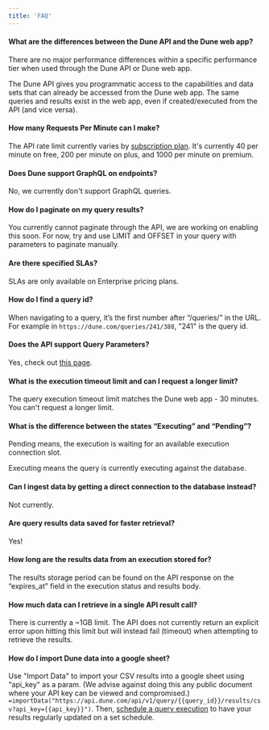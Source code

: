 ```yaml
---
title: 'FAQ'
---
```


#### What are the differences between the Dune API and the Dune web app?

There are no major performance differences within a specific performance tier when used through the Dune API or Dune web app.

The Dune API gives you programmatic access to the capabilities and data sets that can already be accessed from the Dune web app. The same queries and results exist in the web app, even if created/executed from the API (and vice versa).

#### How many Requests Per Minute can I make?

The API rate limit currently varies by [subscription plan](https://dune.com/pricing). It's currently 40 per minute on free, 200 per minute on plus, and 1000 per minute on premium.

#### Does Dune support GraphQL on endpoints?

No, we currently don't support GraphQL queries.

#### How do I paginate on my query results?

You currently cannot paginate through the API, we are working on enabling this soon. For now, try and use LIMIT and OFFSET in your query with parameters to paginate manually.

#### Are there specified SLAs?

SLAs are only available on Enterprise pricing plans.

#### How do I find a query id?

When navigating to a query, it’s the first number after “/queries/” in the URL. For example in `https://dune.com/queries/241/388`, "241" is the query id.

#### Does the API support Query Parameters?

Yes, check out [this page](/api-reference/overview/query-parameters).

#### What is the execution timeout limit and can I request a longer limit?

The query execution timeout limit matches the Dune web app - 30 minutes. You can't request a longer limit.

#### What is the difference between the states “Executing” and “Pending”?

Pending means, the execution is waiting for an available execution connection slot.

Executing means the query is currently executing against the database.

#### Can I ingest data by getting a direct connection to the database instead?
    
Not currently. 

#### Are query results data saved for faster retrieval?
    
Yes!

#### How long are the results data from an execution stored for?
    
The results storage period can be found on the API response on the “expires_at” field in the execution status and results body.

#### How much data can I retrieve in a single API result call?
    
There is currently a ~1GB limit. The API does not currently return an explicit error upon hitting this limit but will instead fail (timeout) when attempting to retrieve the results.

#### How do I import Dune data into a google sheet? 

Use "Import Data" to import your CSV results into a google sheet using "api_key" as a param. (We advise against doing this any public document where your API key can be viewed and compromised.)
`=importData("https://api.dune.com/api/v1/query/{{query_id}}/results/csv?api_key={{api_key}}")`. Then, [schedule a query execution](https://dune.com/docs/app/query-editor/query-scheduler/?h=scheduling) to have your results regularly updated on a set schedule.